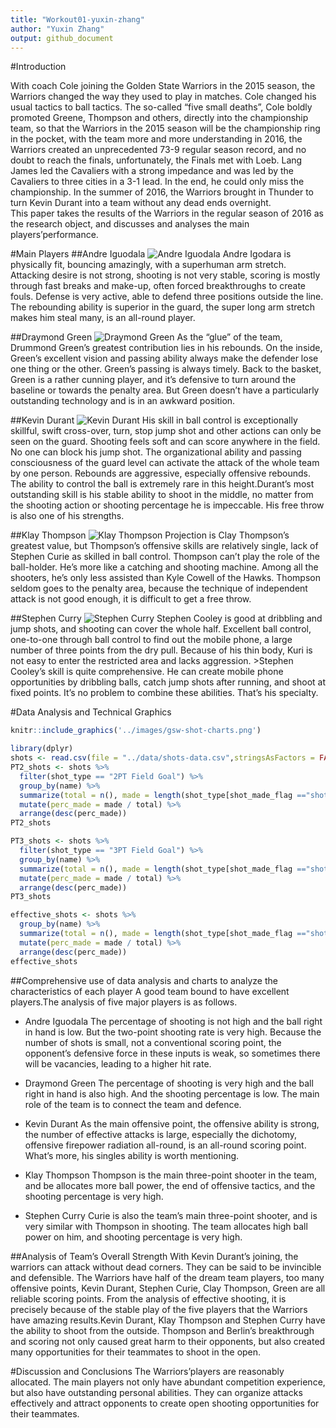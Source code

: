 ```yaml
---
title: "Workout01-yuxin-zhang"
author: "Yuxin Zhang"
output: github_document
---
```

#Introduction

With coach Cole joining the Golden State Warriors in the 2015 season, the Warriors changed the way they used to play in matches. Cole changed his usual tactics to ball tactics. The so-called "five small deaths", Cole boldly promoted Greene, Thompson and others, directly into the championship team, so that the Warriors in the 2015 season will be the championship ring in the pocket, with the team more and more understanding in 2016, the Warriors created an unprecedented 73-9 regular season record, and no doubt to reach the finals, unfortunately, the Finals met with Loeb. Lang James led the Cavaliers with a strong impedance and was led by the Cavaliers to three cities in a 3-1 lead. In the end, he could only miss the championship. In the summer of 2016, the Warriors brought in Thunder to turn Kevin Durant into a team without any dead ends overnight.  
This paper takes the results of the Warriors in the regular season of 2016 as the research object, and discusses and analyses the main players'performance.

#Main Players
##Andre Iguodala
![Andre Iguodala](https://en.wikipedia.org/wiki/Andre_Iguodala#/media/File:Andre_Iguodala_2016_(cropped).jpg)
Andre Igodara is physically fit, bouncing amazingly, with a superhuman arm stretch. Attacking desire is not strong, shooting is not very stable, scoring is mostly through fast breaks and make-up, often forced breakthroughs to create fouls. Defense is very active, able to defend three positions outside the line. The rebounding ability is superior in the guard, the super long arm stretch makes him steal many, is an all-round player.

##Draymond Green
![Draymond Green](https://en.wikipedia.org/wiki/Draymond_Green#/media/File:Draymond_Green_against_Washington_(cropped).jpg)
As the "glue" of the team, Drummond Green's greatest contribution lies in his rebounds. On the inside, Green's excellent vision and passing ability always make the defender lose one thing or the other. Green's passing is always timely. Back to the basket, Green is a rather cunning player, and it's defensive to turn around the baseline or towards the penalty area. But Green doesn't have a particularly outstanding technology and is in an awkward position.

##Kevin Durant
![Kevin Durant](https://en.wikipedia.org/wiki/Kevin_Durant#/media/File:Golden_State_Warriors_Small_Forward_Kevin_Durant_(cropped).jpg)
His skill in ball control is exceptionally skillful, swift cross-over, turn, stop jump shot and other actions can only be seen on the guard. Shooting feels soft and can score anywhere in the field. No one can block his jump shot. The organizational ability and passing consciousness of the guard level can activate the attack of the whole team by one person. Rebounds are aggressive, especially offensive rebounds. The ability to control the ball is extremely rare in this height.Durant's most outstanding skill is his stable ability to shoot in the middle, no matter from the shooting action or shooting percentage he is impeccable. His free throw is also one of his strengths.

##Klay Thompson
![Klay Thompson](https://en.wikipedia.org/wiki/Klay_Thompson#/media/File:Klay_Thompson_vs._Jared_Dudley_(cropped).jpg)
Projection is Clay Thompson's greatest value, but Thompson's offensive skills are relatively single, lack of Stephen Curie as skilled in ball control. Thompson can't play the role of the ball-holder. He's more like a catching and shooting machine. Among all the shooters, he's only less assisted than Kyle Cowell of the Hawks. Thompson seldom goes to the penalty area, because the technique of independent attack is not good enough, it is difficult to get a free throw.

##Stephen Curry
![Stephen Curry](https://en.wikipedia.org/wiki/Stephen_Curry#/media/File:Stephen_Curry_Shooting_(cropped).jpg)
Stephen Cooley is good at dribbling and jump shots, and shooting can cover the whole half. Excellent ball control, one-to-one through ball control to find out the mobile phone, a large number of three points from the dry pull. Because of his thin body, Kuri is not easy to enter the restricted area and lacks aggression.
>Stephen Cooley's skill is quite comprehensive. He can create mobile phone opportunities by dribbling balls, catch jump shots after running, and shoot at fixed points. It's no problem to combine these abilities. That's his specialty.

#Data Analysis and Technical Graphics

```r
knitr::include_graphics('../images/gsw-shot-charts.png')
```
```r
library(dplyr)
shots <- read.csv(file = "../data/shots-data.csv",stringsAsFactors = FALSE)
PT2_shots <- shots %>%
  filter(shot_type == "2PT Field Goal") %>%
  group_by(name) %>%
  summarize(total = n(), made = length(shot_type[shot_made_flag =="shot_yes"])) %>%
  mutate(perc_made = made / total) %>%
  arrange(desc(perc_made))
PT2_shots 
```
```r
PT3_shots <- shots %>%
  filter(shot_type == "3PT Field Goal") %>%
  group_by(name) %>%
  summarize(total = n(), made = length(shot_type[shot_made_flag =="shot_yes"])) %>%
  mutate(perc_made = made / total) %>%
  arrange(desc(perc_made))
PT3_shots 
```
```r
effective_shots <- shots %>%
  group_by(name) %>%
  summarize(total = n(), made = length(shot_type[shot_made_flag =="shot_yes"])) %>%
  mutate(perc_made = made / total) %>%
  arrange(desc(perc_made))
effective_shots
```
##Comprehensive use of data analysis and charts to analyze the characteristics of each player
A good team bound to have excellent players.The analysis of five major players is as follows.

- Andre Iguodala
The percentage of shooting is not high and the ball right in hand is low. But the two-point shooting rate is very high. Because the number of shots is small, not a conventional scoring point, the opponent's defensive force in these inputs is weak, so sometimes there will be vacancies, leading to a higher hit rate.

- Draymond Green
The percentage of shooting is very high and the ball right in hand is also high. And the shooting percentage is low. The main role of the team is to connect the team and defence.

- Kevin Durant
As the main offensive point, the offensive ability is strong, the number of effective attacks is large, especially the dichotomy, offensive firepower radiation all-round, is an all-round scoring point. What's more, his singles ability is worth mentioning.

- Klay Thompson
Thompson is the main three-point shooter in the team, and be  allocates more ball power, the end of offensive tactics, and the shooting percentage is very high.

- Stephen Curry
Curie is also the team's main three-point shooter, and is very similar with Thompson in shooting. The team allocates high ball power on him, and shooting percentage is very high.

##Analysis of Team's Overall Strength
With Kevin Durant's joining, the warriors can attack without dead corners. They can be said to be invincible and defensible. The Warriors have half of the dream team players, too many offensive points, Kevin Durant, Stephen Curie, Clay Thompson, Green are all reliable scoring points.
From the analysis of effective shooting, it is precisely because of the stable play of the five players that the Warriors have amazing results.Kevin Durant, Klay Thompson and Stephen Curry have the ability to shoot from the outside. Thompson and Berlin's breakthrough and scoring not only caused great harm to their opponents, but also created many opportunities for their teammates to shoot in the open.

#Discussion and Conclusions
The Warriors'players are reasonably allocated. The main players not only have abundant competition experience, but also have outstanding personal abilities. They can organize attacks effectively and attract opponents to create open shooting opportunities for their teammates.




